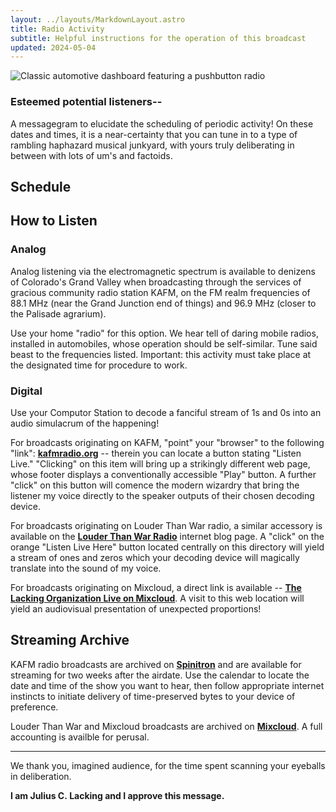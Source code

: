 ---
layout: ../layouts/MarkdownLayout.astro
title: Radio Activity
subtitle: Helpful instructions for the operation of this broadcast
updated: 2024-05-04
---


<Image src={dashboard} alt='Classic automotive dashboard featuring a pushbutton radio' />

### Esteemed potential listeners--

A messagegram to elucidate the scheduling of periodic activity! On these dates and times, it is a near-certainty that you can tune in to a type of rambling haphazard musical junkyard, with yours truly deliberating in between with lots of um's and factoids.

## Schedule

<Schedule />

## How to Listen

### Analog

Analog listening via the electromagnetic spectrum is available to denizens of Colorado's Grand Valley when broadcasting through the services of gracious community radio station KAFM, on the FM realm frequencies of 88.1 MHz (near the Grand Junction end of things) and 96.9 MHz (closer to the Palisade agrarium).

Use your home "radio" for this option. We hear tell of daring mobile radios, installed in automobiles, whose operation should be self-similar. Tune said beast to the frequencies listed. Important: this activity must take place at the designated time for procedure to work.

### Digital

Use your Computor Station to decode a fanciful stream of 1s and 0s into an audio simulacrum of the happening!

For broadcasts originating on KAFM, "point" your "browser" to the following "link": **[kafmradio.org](https://www.kafmradio.org/)** -- therein you can locate a button stating "Listen Live." "Clicking" on this item will bring up a strikingly different web page, whose footer displays a conventionally accessible "Play" button. A further "click" on this button will comence the modern wizardry that bring the listener my voice directly to the speaker outputs of their chosen decoding device.

For broadcasts originating on Louder Than War radio, a similar accessory is available on the **[Louder Than War Radio](https://louderthanwar.com/louder-than-war-radio/)** internet blog page. A "click" on the orange "Listen Live Here" button located centrally on this directory will yield a stream of ones and zeros which your decoding device will magically translate into the sound of my voice.

For broadcasts originating on Mixcloud, a direct link is available -- **<a href="https://www.mixcloud.com/live/the-lacking-org/" target="_blank">The Lacking Organization Live on Mixcloud</a>**. A visit to this web location will yield an audiovisual presentation of unexpected proportions!

## Streaming Archive

KAFM radio broadcasts are archived on **[Spinitron](https://spinitron.com/KAFM/show/100988/The-Lacking-Organization)** and are available for streaming for two weeks after the airdate. Use the calendar to locate the date and time of the show you want to hear, then follow appropriate internet instincts to initiate delivery of time-preserved bytes to your device of preference.

Louder Than War and Mixcloud broadcasts are archived on **[Mixcloud](https://www.mixcloud.com/the-lacking-org/)**. A full accounting is availble for perusal.

---

We thank you, imagined audience, for the time spent scanning your eyeballs in deliberation.

**I am Julius C. Lacking and I approve this message.**
